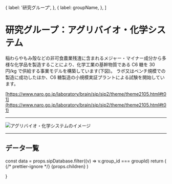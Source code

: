 

  {
    label: '研究グループ',
  },
  {
    label: groupName,
  },
]

# 研究グループ：アグリバイオ・化学システム

稲わらやもみ殻などの非可食農業残渣に含まれるメジャー・マイナー成分から多様な化学品を製造することにより、化学工業の基幹物質である C6 糖を 30 円/kg で供給する事業モデルを構築しています(下図)。 ラボ又はベンチ規模での製造に成功したほか、C6 糖製造の小規模実証プラントによる試験を開始しています。

[https://www.naro.go.jp/laboratory/brain/sip/sip2/theme/theme2105.html#t01](https://www.naro.go.jp/laboratory/brain/sip/sip2/theme/theme2105.html#t01)

---

<Image
  src="/group3A_01.png"
  alt="アグリバイオ・化学システムのイメージ"
  width={705}
  height={371}
  priority
/>

---

## データ一覧

  const data = props.sipDatabase.filter((v) => v.group_id === groupId)
  return (
    <Layout title={groupName}>
      {/* prettier-ignore */}
      <LowerPageLayout>
        <Breadcrumbs items={breadcrumbs} />
        <MdxLayout>
          {props.children}
          <GroupDetailList list={data} />
          <BackToDataLink />
        </MdxLayout>
      </LowerPageLayout>
    </Layout>
  )

}
